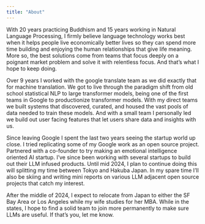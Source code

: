 ```yaml
---
title: "About"
---
```


With 20 years practicing Buddhism and 15 years working in Natural Language
Processing, I firmly believe language technology works best when it helps
people live economically better lives so they can spend more time building and
enjoying the human relationships that give life meaning.  More so, the best
solutions come from teams that focus deeply on a poignant market problem and
solve it with relentless focus.  And that’s what I hope to keep doing.

Over 9 years I worked with the google translate team as we did exactly that for
machine translation.  We got to live through the paradigm shift from old school
statistical NLP to large transformer models, being one of the first teams in
Google to productionize transformer models.  With my direct teams we built
systems that discovered, curated, and housed the vast pools of data needed to
train these models.  And with a small team I personally led we build out user
facing features that let users share data and insights with us.

Since leaving Google I spent the last two years seeing the startup world up
close.  I tried replicating some of my Google work as an open source project.
Partnered with a co-founder to try  making an emotional intelligence oriented
AI startup.  I’ve since been working with several startups to build out their
LLM infused products.  Until mid 2024, I plan to continue doing this will
splitting my time between Tokyo and Hakuba Japan.  In my spare time I'll also
be skiing and writing mini reports on various LLM adjacent open source projects
that catch my interest.

After the middle of 2024, I expect to relocate from Japan to either the SF Bay
Area or Los Angeles while my wife studies for her MBA.  While in the states, I
hope to find a solid team to join more permanently to make sure LLMs are
useful.  If that's you, let me know.
